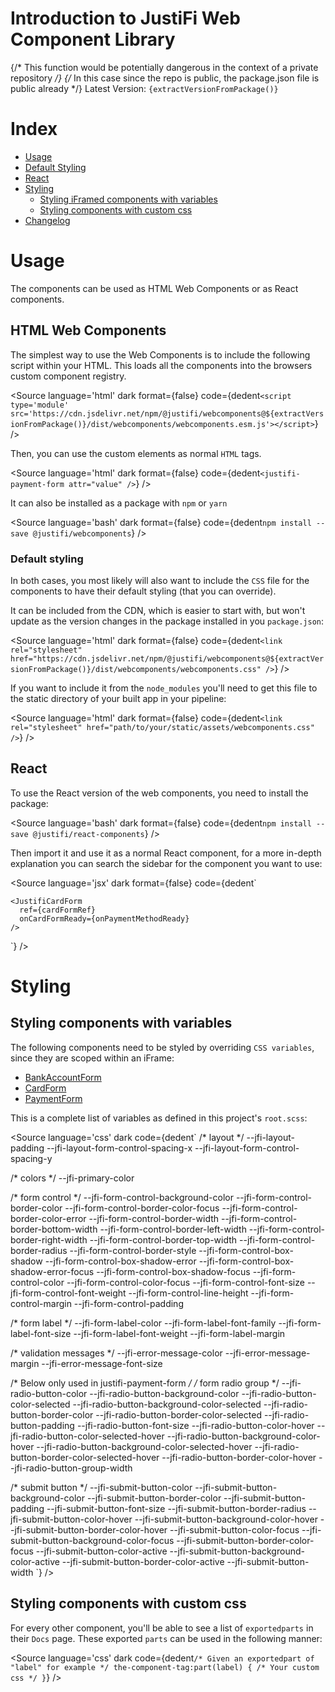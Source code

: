 
<Meta title="Introduction" />

# Introduction to JustiFi Web Component Library

{/* This function would be potentially dangerous in the context of a private repository */}
{/* In this case since the repo is public, the package.json file is public already */}
Latest Version: <code>{extractVersionFromPackage()}</code>

# Index

- [Usage](#usage)
- [Default Styling](#default-styling)
- [React](#react)
- [Styling](#styling)
  - [Styling iFramed components with variables](#styling-components-with-variables)
  - [Styling components with custom css](#styling-components-with-custom-css)
- [Changelog](/docs/changelog--docs)


# Usage

The components can be used as HTML Web Components or as React components.

## HTML Web Components

The simplest way to use the Web Components is to include the following script within your HTML. This loads all the components into the browsers custom component registry.

<Source
  language='html'
  dark
  format={false}
  code={dedent`
    <script type='module' src='https://cdn.jsdelivr.net/npm/@justifi/webcomponents@${extractVersionFromPackage()}/dist/webcomponents/webcomponents.esm.js'></script>
  `}
/>

Then, you can use the custom elements as normal `HTML` tags.

<Source
  language='html'
  dark
  format={false}
  code={dedent`
    <justifi-payment-form attr="value" />
  `}
/>

It can also be installed as a package with `npm` or `yarn`

<Source
  language='bash'
  dark
  format={false}
  code={dedent`
    npm install --save @justifi/webcomponents
  `}
/>

### Default styling

In both cases, you most likely will also want to include the `CSS` file for the components to have their default styling (that you can override).

It can be included from the CDN, which is easier to start with, but won't update as the version changes in the package installed in you `package.json`:

<Source
  language='html'
  dark
  format={false}
  code={dedent`
    <link rel="stylesheet" href="https://cdn.jsdelivr.net/npm/@justifi/webcomponents@${extractVersionFromPackage()}/dist/webcomponents/webcomponents.css" />
  `}
/>

If you want to include it from the `node_modules` you'll need to get this file to the static directory of your built app in your pipeline:

<Source
  language='html'
  dark
  format={false}
  code={dedent`
    <link rel="stylesheet" href="path/to/your/static/assets/webcomponents.css" />
  `}
/>


## React

To use the React version of the web components, you need to install the package:

<Source
  language='bash'
  dark
  format={false}
  code={dedent`
    npm install --save @justifi/react-components
  `}
/>

Then import it and use it as a normal React component, for a more in-depth explanation you can search the sidebar for the component you want to use:

<Source
  language='jsx'
  dark
  format={false}
  code={dedent`

    <JustifiCardForm
      ref={cardFormRef}
      onCardFormReady={onPaymentMethodReady}
    />
  `}
/>

# Styling

## Styling components with variables

The following components need to be styled by overriding `CSS variables`, since they are scoped within an iFrame:
- [BankAccountForm](#)
- [CardForm](#)
- [PaymentForm](#)

This is a complete list of variables as defined in this project's `root.scss`:

<Source
  language='css'
  dark
  code={dedent`
  /* layout */
  --jfi-layout-padding
  --jfi-layout-form-control-spacing-x
  --jfi-layout-form-control-spacing-y

  /* colors */
  --jfi-primary-color

  /* form control */
  --jfi-form-control-background-color
  --jfi-form-control-border-color
  --jfi-form-control-border-color-focus
  --jfi-form-control-border-color-error
  --jfi-form-control-border-width
  --jfi-form-control-border-bottom-width
  --jfi-form-control-border-left-width
  --jfi-form-control-border-right-width
  --jfi-form-control-border-top-width
  --jfi-form-control-border-radius
  --jfi-form-control-border-style
  --jfi-form-control-box-shadow
  --jfi-form-control-box-shadow-error
  --jfi-form-control-box-shadow-error-focus
  --jfi-form-control-box-shadow-focus
  --jfi-form-control-color
  --jfi-form-control-color-focus
  --jfi-form-control-font-size
  --jfi-form-control-font-weight
  --jfi-form-control-line-height
  --jfi-form-control-margin
  --jfi-form-control-padding

  /* form label */
  --jfi-form-label-color
  --jfi-form-label-font-family
  --jfi-form-label-font-size
  --jfi-form-label-font-weight
  --jfi-form-label-margin

  /* validation messages */
  --jfi-error-message-color
  --jfi-error-message-margin
  --jfi-error-message-font-size

  /* Below only used in justifi-payment-form */
  /* form radio group */
  --jfi-radio-button-color
  --jfi-radio-button-background-color
  --jfi-radio-button-color-selected
  --jfi-radio-button-background-color-selected
  --jfi-radio-button-border-color
  --jfi-radio-button-border-color-selected
  --jfi-radio-button-padding
  --jfi-radio-button-font-size
  --jfi-radio-button-color-hover
  --jfi-radio-button-color-selected-hover
  --jfi-radio-button-background-color-hover
  --jfi-radio-button-background-color-selected-hover
  --jfi-radio-button-border-color-selected-hover
  --jfi-radio-button-border-color-hover
  --jfi-radio-button-group-width

  /* submit button */
  --jfi-submit-button-color
  --jfi-submit-button-background-color
  --jfi-submit-button-border-color
  --jfi-submit-button-padding
  --jfi-submit-button-font-size
  --jfi-submit-button-border-radius
  --jfi-submit-button-color-hover
  --jfi-submit-button-background-color-hover
  --jfi-submit-button-border-color-hover
  --jfi-submit-button-color-focus
  --jfi-submit-button-background-color-focus
  --jfi-submit-button-border-color-focus
  --jfi-submit-button-color-active
  --jfi-submit-button-background-color-active
  --jfi-submit-button-border-color-active
  --jfi-submit-button-width
  `}
/>

## Styling components with custom css

For every other component, you'll be able to see a list of `exportedparts` in their `Docs` page. These exported `parts` can be used in the following manner:

<Source
  language='css'
  dark
  code={dedent`
    /* Given an exportedpart of "label" for example */
    the-component-tag:part(label) {
      /* Your custom css */
    }
  `}
/>
